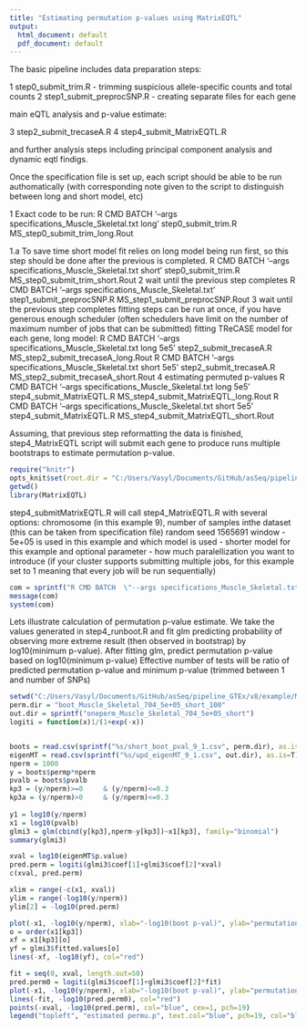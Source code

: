 ```yaml
---
title: "Estimating permutation p-values using MatrixEQTL"
output:
  html_document: default
  pdf_document: default
---
```

The basic pipeline includes data preparation steps:

1 step0_submit_trim.R - trimming suspicious allele-specific counts and total counts
2 step1_submit_preprocSNP.R - creating separate files for each gene

main eQTL analysis and p-value estimate:

3 step2_submit_trecaseA.R
4 step4_submit_MatrixEQTL.R

and further analysis steps including principal component analysis and dynamic eqtl findigs.

Once the specification file is set up, each script should be able to be run authomatically (with corresponding note given to the script to distinguish between long and short model, etc)

1 Exact code to be run:
R CMD BATCH  '--args specifications_Muscle_Skeletal.txt long' step0_submit_trim.R MS_step0_submit_trim_long.Rout

1.a To save time short model fit relies on long model being run first, so this step should be done after the previous is completed.
R CMD BATCH  '--args specifications_Muscle_Skeletal.txt short' step0_submit_trim.R MS_step0_submit_trim_short.Rout
2 wait until the previous step completes
R CMD BATCH  '--args specifications_Muscle_Skeletal.txt' step1_submit_preprocSNP.R MS_step1_submit_preprocSNP.Rout
3 wait until the previous step completes
fitting steps can be run at once, if you have generous enough scheduler 
(often schedulers have limit on the number of maximum number of jobs that can be submitted)
fitting TReCASE model for each gene, long model:
R CMD BATCH  '--args specifications_Muscle_Skeletal.txt long 5e5' step2_submit_trecaseA.R MS_step2_submit_trecaseA_long.Rout
R CMD BATCH  '--args specifications_Muscle_Skeletal.txt short 5e5' step2_submit_trecaseA.R MS_step2_submit_trecaseA_short.Rout
4 estimating permuted p-values
R CMD BATCH  '--args specifications_Muscle_Skeletal.txt long 5e5' step4_submit_MatrixEQTL.R MS_step4_submit_MatrixEQTL_long.Rout
R CMD BATCH  '--args specifications_Muscle_Skeletal.txt short 5e5' step4_submit_MatrixEQTL.R MS_step4_submit_MatrixEQTL_short.Rout


Assuming, that previous step reformatting the data is finished, step4_MatrixEQTL script will submit each gene to produce runs multiple bootstraps to estimate permutation p-value.

```r
require("knitr")
opts_knit$set(root.dir = "C:/Users/Vasyl/Documents/GitHub/asSeq/pipeline_GTEx/v8/example")
getwd()
library(MatrixEQTL)
```
step4_submitMatrixEQTL.R will call step4_MatrixEQTL.R with several options: 
chromosome (in this example 9), 
number of samples inthe dataset (this can be taken from specification file)
random seed 1565691
window - 5e+05 is used in this example and
which model is used - shorter model for this example
and optional parameter - how much paralellization you want to introduce (if your cluster supports submitting multiple jobs, for this example set to 1 meaning that every job will be run sequentially)

```r
com = sprintf("R CMD BATCH  \"--args specifications_Muscle_Skeletal.txt short 5e5\" step4_submit_MatrixEQTL.R MS_step4_submit_MatrixEQTL_short.Rout")
message(com)
system(com)
```

Lets illustrate calculation of permutation p-value estimate. 
We take the values generated in step4_runboot.R and fit glm predicting probability of observing more extreme result (then observed in bootstrap) by log10(minimum p-value).
After fitting glm, predict permutation p-value based on log10(minimum p-value)
Effective number of tests will be ratio of predicted permutation p-value and minimum p-value (trimmed between 1 and number of SNPs)
```r
setwd("C:/Users/Vasyl/Documents/GitHub/asSeq/pipeline_GTEx/v8/example/Muscle_Skeletal")
perm.dir = "boot_Muscle_Skeletal_704_5e+05_short_100"
out.dir = sprintf("oneperm_Muscle_Skeletal_704_5e+05_short")
logiti = function(x)1/(1+exp(-x))


boots = read.csv(sprintf("%s/short_boot_pval_9_1.csv", perm.dir), as.is=T)
eigenMT = read.csv(sprintf("%s/upd_eigenMT_9_1.csv", out.dir), as.is=T)
nperm = 1000
y = boots$permp*nperm
pvalb = boots$pvalb
kp3 = (y/nperm)>=0     & (y/nperm)<=0.3
kp3a = (y/nperm)>0     & (y/nperm)<=0.3
    
y1 = log10(y/nperm)
x1 = log10(pvalb)
glmi3 = glm(cbind(y[kp3],nperm-y[kp3])~x1[kp3], family="binomial")
summary(glmi3)

xval = log10(eigenMT$p.value)
pred.perm = logiti(glmi3$coef[1]+glmi3$coef[2]*xval)
c(xval, pred.perm)

xlim = range(-c(x1, xval))
ylim = range(-log10(y/nperm))
ylim[2] = -log10(pred.perm)

plot(-x1, -log10(y/nperm), xlab="-log10(boot p-val)", ylab="permutation p-val", bty="n", main="perm.p vs min.p")
o = order(x1[kp3])
xf = x1[kp3][o]
yf = glmi3$fitted.values[o]
lines(-xf, -log10(yf), col="red")

fit = seq(0, xval, length.out=50)
pred.perm0 = logiti(glmi3$coef[1]+glmi3$coef[2]*fit)
plot(-x1, -log10(y/nperm), xlab="-log10(boot p-val)", ylab="permutation p-val", bty="n", main="perm.p vs min.p", xlim=xlim,ylim=ylim)
lines(-fit, -log10(pred.perm0), col="red")
points(-xval, -log10(pred.perm), col="blue", cex=1, pch=19)
legend("topleft", "estimated permu.p", text.col="blue", pch=19, col="blue", bty="n")                 
                 
```
